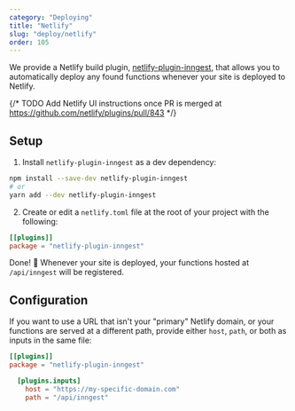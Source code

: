 ```yaml
---
category: "Deploying"
title: "Netlify"
slug: "deploy/netlify"
order: 105
---
```


We provide a Netlify build plugin, [netlify-plugin-inngest](https://www.npmjs.com/package/netlify-plugin-inngest), that allows you to automatically deploy any found functions whenever your site is deployed to Netlify.

{/* TODO Add Netlify UI instructions once PR is merged at https://github.com/netlify/plugins/pull/843 */}

## Setup

1. Install `netlify-plugin-inngest` as a dev dependency:

```sh
npm install --save-dev netlify-plugin-inngest
# or
yarn add --dev netlify-plugin-inngest
```

2. Create or edit a `netlify.toml` file at the root of your project with the following:

```toml
[[plugins]]
package = "netlify-plugin-inngest"
```

Done! 🥳 Whenever your site is deployed, your functions hosted at `/api/inngest` will be registered.

## Configuration

If you want to use a URL that isn't your "primary" Netlify domain, or your functions are served at a different path, provide either `host`, `path`, or both as inputs in the same file:

```toml
[[plugins]]
package = "netlify-plugin-inngest"

  [plugins.inputs]
    host = "https://my-specific-domain.com"
    path = "/api/inngest"
```

